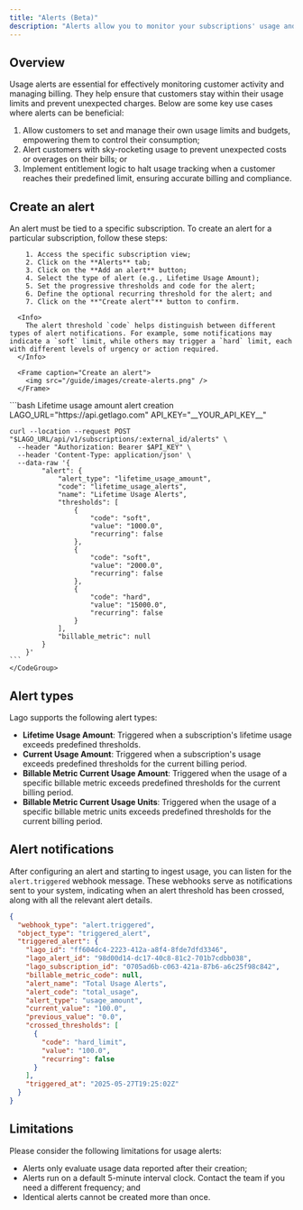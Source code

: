 ```yaml
---
title: "Alerts (Beta)"
description: "Alerts allow you to monitor your subscriptions' usage and billing by firing notifications when certain conditions are met."
---
```


## Overview
Usage alerts are essential for effectively monitoring customer activity and managing billing. They help ensure that customers stay within their usage limits and prevent unexpected charges. Below are some key use cases where alerts can be beneficial:
1. Allow customers to set and manage their own usage limits and budgets, empowering them to control their consumption;
2. Alert customers with sky-rocketing usage to prevent unexpected costs or overages on their bills; or
3. Implement entitlement logic to halt usage tracking when a customer reaches their predefined limit, ensuring accurate billing and compliance.

## Create an alert
<Tabs>
  <Tab title="Dashboard">
        An alert must be tied to a specific subscription. To create an alert for a particular subscription, follow these steps:
        
        1. Access the specific subscription view;
        2. Click on the **Alerts** tab;
        3. Click on the **Add an alert** button;
        4. Select the type of alert (e.g., Lifetime Usage Amount);
        5. Set the progressive thresholds and code for the alert;
        6. Define the optional recurring threshold for the alert; and
        7. Click on the **"Create alert"** button to confirm.

      <Info>
        The alert threshold `code` helps distinguish between different types of alert notifications. For example, some notifications may indicate a `soft` limit, while others may trigger a `hard` limit, each with different levels of urgency or action required.
      </Info>

      <Frame caption="Create an alert">
        <img src="/guide/images/create-alerts.png" />
      </Frame>
      
  </Tab>
  <Tab title="API">
    <CodeGroup>
    ```bash Lifetime usage amount alert creation
    LAGO_URL="https://api.getlago.com"
    API_KEY="__YOUR_API_KEY__"

    curl --location --request POST "$LAGO_URL/api/v1/subscriptions/:external_id/alerts" \
      --header "Authorization: Bearer $API_KEY" \
      --header 'Content-Type: application/json' \
      --data-raw '{
            "alert": {
                "alert_type": "lifetime_usage_amount",
                "code": "lifetime_usage_alerts",
                "name": "Lifetime Usage Alerts",
                "thresholds": [
                    {
                        "code": "soft",
                        "value": "1000.0",
                        "recurring": false
                    },
                    {
                        "code": "soft",
                        "value": "2000.0",
                        "recurring": false
                    },
                    {
                        "code": "hard",
                        "value": "15000.0",
                        "recurring": false
                    }
                ],
                "billable_metric": null
            }
        }'
    ```
    </CodeGroup>
  </Tab>
</Tabs>


## Alert types
Lago supports the following alert types:

- **Lifetime Usage Amount**: Triggered when a subscription's lifetime usage exceeds predefined thresholds.
- **Current Usage Amount**: Triggered when a subscription's usage exceeds predefined thresholds for the current billing period.
- **Billable Metric Current Usage Amount**: Triggered when the usage of a specific billable metric exceeds predefined thresholds for the current billing period.
- **Billable Metric Current Usage Units**: Triggered when the usage of a specific billable metric units exceeds predefined thresholds for the current billing period.

## Alert notifications
After configuring an alert and starting to ingest usage, you can listen for the `alert.triggered` webhook message. These webhooks serve as notifications sent to your system, indicating when an alert threshold has been crossed, along with all the relevant alert details.

```json
{
  "webhook_type": "alert.triggered",
  "object_type": "triggered_alert",
  "triggered_alert": {
    "lago_id": "ff604dc4-2223-412a-a8f4-8fde7dfd3346",
    "lago_alert_id": "98d00d14-dc17-40c8-81c2-701b7cdbb038",
    "lago_subscription_id": "0705ad6b-c063-421a-87b6-a6c25f98c842",
    "billable_metric_code": null,
    "alert_name": "Total Usage Alerts",
    "alert_code": "total_usage",
    "alert_type": "usage_amount",
    "current_value": "100.0",
    "previous_value": "0.0",
    "crossed_thresholds": [
      {
        "code": "hard_limit",
        "value": "100.0",
        "recurring": false
      }
    ],
    "triggered_at": "2025-05-27T19:25:02Z"
  }
}
```

## Limitations
Please consider the following limitations for usage alerts:
- Alerts only evaluate usage data reported after their creation;
- Alerts run on a default 5-minute interval clock. Contact the team if you need a different frequency; and
- Identical alerts cannot be created more than once.